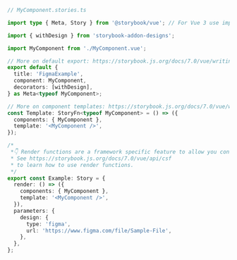 ```ts
// MyComponent.stories.ts

import type { Meta, Story } from '@storybook/vue'; // For Vue 3 use import { Meta, Story } from '@storybook/vue3';

import { withDesign } from 'storybook-addon-designs';

import MyComponent from './MyComponent.vue';

// More on default export: https://storybook.js.org/docs/7.0/vue/writing-stories/introduction#default-export
export default {
  title: 'FigmaExample',
  component: MyComponent,
  decorators: [withDesign],
} as Meta<typeof MyComponent>;

// More on component templates: https://storybook.js.org/docs/7.0/vue/writing-stories/introduction#using-args
const Template: StoryFn<typeof MyComponent> = () => ({
  components: { MyComponent },
  template: '<MyComponent />',
});

/*
 *👇 Render functions are a framework specific feature to allow you control on how the component renders.
 * See https://storybook.js.org/docs/7.0/vue/api/csf
 * to learn how to use render functions.
 */
export const Example: Story = {
  render: () => ({
    components: { MyComponent },
    template: '<MyComponent />',
  }),
  parameters: {
    design: {
      type: 'figma',
      url: 'https://www.figma.com/file/Sample-File',
    },
  },
};
```
